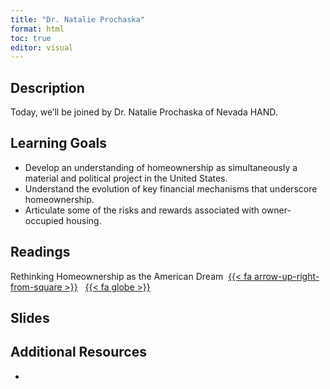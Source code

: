 ```yaml
---
title: "Dr. Natalie Prochaska"
format: html
toc: true
editor: visual
---
```


## Description

Today, we'll be joined by Dr. Natalie Prochaska of Nevada HAND.

## Learning Goals

-   Develop an understanding of homeownership as simultaneously a material and political project in the United States.
-   Understand the evolution of key financial mechanisms that underscore homeownership.
-   Articulate some of the risks and rewards associated with owner-occupied housing.

## Readings

Rethinking Homeownership as the American Dream  [{{< fa arrow-up-right-from-square >}}](https://uofi.box.com/s/se23crvw6y9ro3btz5o7aoclq19igeat)   [{{< fa globe >}}](https://www.urban.org/urban-wire/rethinking-homeownership-american-dream)

## Slides

## Additional Resources

-   

